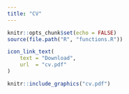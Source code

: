 ```yaml
---
title: "CV"
---
```


```r
knitr::opts_chunk$set(echo = FALSE)
source(file.path("R", "functions.R"))
```

``` r

icon_link_text(
    text = "Download",
    url  = "cv.pdf"
)

```

```r
knitr::include_graphics("cv.pdf")
```